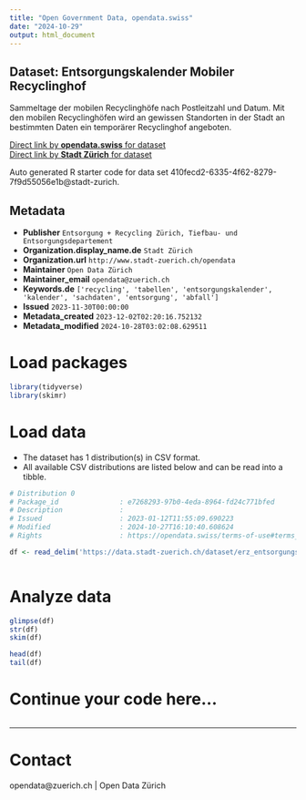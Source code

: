 ```yaml
---
title: "Open Government Data, opendata.swiss"
date: "2024-10-29"
output: html_document
---
```


## Dataset: Entsorgungskalender Mobiler Recyclinghof

Sammeltage der mobilen Recyclinghöfe nach Postleitzahl und Datum. 
Mit den mobilen Recyclinghöfen wird an gewissen Standorten in der Stadt an bestimmten Daten ein temporärer Recyclinghof angeboten.

[Direct link by **opendata.swiss** for dataset](https://opendata.swiss/de/dataset/entsorgungskalender-mobiler-recyclinghof)<br>
[Direct link by **Stadt Zürich** for dataset](https://data.stadt-zuerich.ch/dataset/erz_entsorgungskalender_mobiler_recyclinghof)

Auto generated R starter code for data set 410fecd2-6335-4f62-8279-7f9d55056e1b@stadt-zurich.

## Metadata

- **Publisher** `Entsorgung + Recycling Zürich, Tiefbau- und Entsorgungsdepartement`
- **Organization.display_name.de** `Stadt Zürich`
- **Organization.url** `http://www.stadt-zuerich.ch/opendata`
- **Maintainer** `Open Data Zürich`
- **Maintainer_email** `opendata@zuerich.ch`
- **Keywords.de** `['recycling', 'tabellen', 'entsorgungskalender', 'kalender', 'sachdaten', 'entsorgung', 'abfall']`
- **Issued** `2023-11-30T00:00:00`
- **Metadata_created** `2023-12-02T02:20:16.752132`
- **Metadata_modified** `2024-10-28T03:02:08.629511`


# Load packages

```r

library(tidyverse)
library(skimr)

```

# Load data

-   The dataset has 1 distribution(s) in CSV format.
-   All available CSV distributions are listed below and can be read into a tibble.

```r

# Distribution 0
# Package_id               : e7268293-97b0-4eda-8964-fd24c771bfed
# Description              : 
# Issued                   : 2023-01-12T11:55:09.690223
# Modified                 : 2024-10-27T16:10:40.608624
# Rights                   : https://opendata.swiss/terms-of-use#terms_open

df <- read_delim('https://data.stadt-zuerich.ch/dataset/erz_entsorgungskalender_mobiler_recyclinghof/download/mobiler_recyclinghof_2024.csv')



```

# Analyze data

```r

glimpse(df)
str(df)
skim(df)

head(df)
tail(df)

```

# Continue your code here...

```r

```

------------------------------------------------------------------------

# Contact

opendata@zuerich.ch | Open Data Zürich
